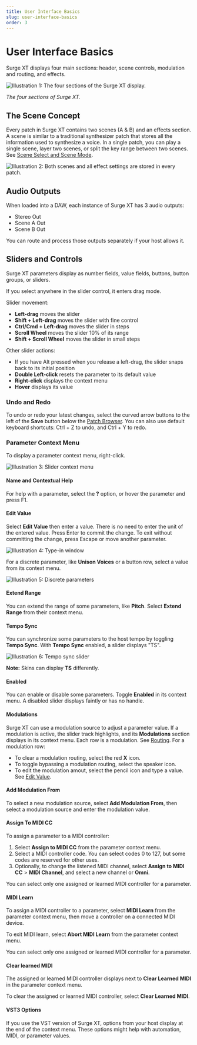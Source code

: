 ```yaml
---
title: User Interface Basics
slug: user-interface-basics
order: 3
---
```


# User Interface Basics

Surge XT displays four main sections: header, scene controls, modulation and routing, and effects.

![Illustration 1: The four sections of the Surge XT display.](/images/manual-xt/Pictures/sections.png)

_The four sections of Surge XT._

## The Scene Concept

Every patch in Surge XT contains two scenes (A & B) and an effects section.
A scene is similar to a traditional synthesizer patch that stores all the information used to synthesize a voice.
In a single patch, you can play a single scene, layer two scenes, or split the key range between two scenes.
See [Scene Select and Scene Mode](#scene-select-and-scene-mode).

![Illustration 2: Both scenes and all effect settings are stored in every patch.](/images/manual-xt/Pictures/illu2.png)

## Audio Outputs

When loaded into a DAW, each instance of Surge XT has 3 audio outputs:

- Stereo Out
- Scene A Out
- Scene B Out

You can route and process those outputs separately if your host allows it.

## Sliders and Controls

Surge XT parameters display as number fields, value fields, buttons, button groups, or sliders.

If you select anywhere in the slider control, it enters drag mode.

Slider movement:

- **Left-drag** moves the slider
- **Shift + Left-drag** moves the slider with fine control
- **Ctrl/Cmd + Left-drag** moves the slider in steps
- **Scroll Wheel** moves the slider 10% of its range
- **Shift + Scroll Wheel** moves the slider in small steps

Other slider actions:

- If you have Alt pressed when you release a left-drag, the slider snaps back to its initial position
- **Double Left-click** resets the parameter to its default value
- **Right-click** displays the context menu
- **Hover** displays its value


### Undo and Redo

To undo or redo your latest changes, select the curved arrow buttons to the left of the **Save** button
below the [Patch Browser](#patch-browser). You can also use default keyboard shortcuts: Ctrl + Z to undo,
and Ctrl + Y to redo.

### Parameter Context Menu

To display a parameter context menu, right-click.

![Illustration 3: Slider context menu](/images/manual-xt/Pictures/slider_context_menu.png)

#### Name and Contextual Help

For help with a parameter, select the **?** option, or hover the parameter and press F1.

#### Edit Value

Select **Edit Value** then enter a value. There is no need to enter the unit of the entered value.
Press Enter to commit the change. To exit without committing the change, press Escape or move another parameter.

![Illustration 4: Type-in window](/images/manual-xt/Pictures/typein_window.png)

For a discrete parameter, like **Unison Voices** or a button row, select a value from its context menu.

![Illustration 5: Discrete parameters](/images/manual-xt/Pictures/discrete_values.png)

#### Extend Range

You can extend the range of some parameters, like **Pitch**. Select **Extend Range** from their context menu.

#### Tempo Sync

You can synchronize some parameters to the host tempo by toggling **Tempo Sync**. With **Tempo Sync** enabled,
a slider displays "TS".

![Illustration 6: Tempo sync slider](/images/manual-xt/Pictures/ts_slider.png)

**Note:** Skins can display **TS** differently.

#### Enabled

You can enable or disable some parameters. Toggle **Enabled** in its context menu. A disabled slider
displays faintly or has no handle.

#### Modulations

Surge XT can use a modulation source to adjust a parameter value. If a modulation is active, the slider
track highlights, and its **Modulations** section displays in its context menu. Each row is a modulation.
See [Routing](#routing). For a modulation row:

- To clear a modulation routing, select the red **X** icon.
- To toggle bypassing a modulation routing, select the speaker icon.
- To edit the modulation amout, select the pencil icon and type a value. See [Edit Value](#edit-value).

#### Add Modulation From

To select a new modulation source, select **Add Modulation From**, then select a modulation source and
enter the modulation value.

#### Assign To MIDI CC

To assign a parameter to a MIDI controller:

1. Select **Assign to MIDI CC** from the parameter context menu.
2. Select a MIDI controller code. You can select codes 0 to 127, but some codes are reserved for other uses.
3. Optionally, to change the listened MIDI channel, select **Assign to MIDI CC** > **MIDI Channel**, and
select a new channel or **Omni**.

You can select only one assigned or learned MIDI controller for a parameter.

#### MIDI Learn

To assign a MIDI controller to a parameter, select **MIDI Learn** from the parameter context menu, then
move a controller on a connected MIDI device.

To exit MIDI learn, select **Abort MIDI Learn** from the parameter context menu.

You can select only one assigned or learned MIDI controller for a parameter.

#### Clear learned MIDI

The assigned or learned MIDI controller displays next to **Clear Learned MIDI** in the parameter context menu.

To clear the assigned or learned MIDI controller, select **Clear Learned MIDI**.

#### VST3 Options

If you use the VST version of Surge XT, options from your host display at the end of the context menu.
These options might help with automation, MIDI, or parameter values.
